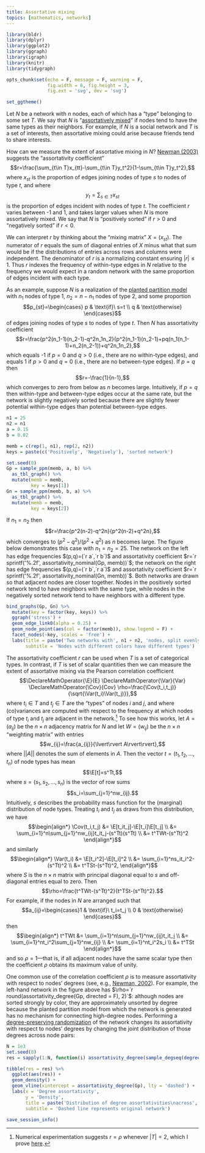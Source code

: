 ```yaml
---
title: Assortative mixing
topics: [mathematics, networks]
---
```


```r
library(bldr)
library(dplyr)
library(ggplot2)
library(ggraph)
library(igraph)
library(knitr)
library(tidygraph)

opts_chunk$set(echo = F, message = F, warning = F,
               fig.width = 6, fig.height = 3,
               fig.ext = 'svg', dev = 'svg')

set_ggtheme()
```

Let $N$ be a network with $n$ nodes, each of which has a "type" belonging to some set $T$.
We say that $N$ is "[assortatively mixed](https://en.wikipedia.org/wiki/Assortative_mixing)" if nodes tend to have the same types as their neighbors.
For example, if $N$ is a social network and $T$ is a set of interests, then assortative mixing could arise because friends tend to share interests.

How can we measure the extent of assortative mixing in $N$?
[Newman (2003)](https://doi.org/10.1103/PhysRevE.67.026126) suggests the "assortativity coefficient"
$$r=\frac{\sum_{t\in T}x_{tt}-\sum_{t\in T}y_t^2}{1-\sum_{t\in T}y_t^2},$$
where $x_{st}$ is the proportion of edges joining nodes of type $s$ to nodes of type $t$, and where
$$y_t=\sum_{s\in T}x_{st}$$
is the proportion of edges incident with nodes of type $t$.
The coefficient $r$ varies between -1 and 1, and takes larger values when $N$ is more assortatively mixed.
We say that $N$ is "positively sorted" if $r>0$ and "negatively sorted" if $r<0$.

We can interpret $r$ by thinking about the "mixing matrix" $X=(x_{st})$.
The numerator of $r$ equals the sum of diagonal entries of $X$ minus what that sum would be if the distributions of entries across rows and columns were independent.
The denominator of $r$ is a normalizing constant ensuring $\lvert r\rvert\le1$.
Thus $r$ indexes the frequency of within-type edges in $N$ relative to the frequency we would expect in a random network with the same proportion of edges incident with each type.

As an example, suppose $N$ is a realization of the [planted partition model](/blog/generating-random-graphs-communities/) with $n_1$ nodes of type 1, $n_2=n-n_1$ nodes of type 2, and some proportion
$$p_{st}=\begin{cases} p & \text{if}\ s=t \\ q & \text{otherwise} \end{cases}$$
of edges joining nodes of type $s$ to nodes of type $t$.
Then $N$ has assortativity coefficient
$$r=\frac{p^2(n_1-1)(n_2-1)-q^2n_1n_2}{p^2(n_1-1)(n_2-1)+pq(n_1(n_1-1)+n_2(n_2-1))+q^2n_1n_2},$$
which equals -1 if $p=0$ and $q>0$ (i.e., there are no within-type edges), and equals 1 if $p>0$ and $q=0$ (i.e., there are no between-type edges).
If $p=q$ then
$$r=-\frac{1}{n-1},$$
which converges to zero from below as $n$ becomes large.
Intuitively, if $p=q$ then within-type and between-type edges occur at the same rate, but the network is slightly negatively sorted because there are slightly fewer potential within-type edges than potential between-type edges.

```r
n1 = 25
n2 = n1
a = 0.15
b = 0.02

memb = c(rep(1, n1), rep(2, n2))
keys = paste(c('Positively', 'Negatively'), 'sorted network')

set.seed(0)
Gp = sample_ppm(memb, a, b) %>%
  as_tbl_graph() %>%
  mutate(memb = memb,
         key = keys[1])
Gn = sample_ppm(memb, b, a) %>%
  as_tbl_graph() %>%
  mutate(memb = memb,
         key = keys[2])
```

If $n_1=n_2$ then
$$r=\frac{p^2(n-2)-q^2n}{p^2(n-2)+q^2n},$$
which converges to $(p^2-q^2)/(p^2+q^2)$ as $n$ becomes large.
The figure below demonstrates this case with $n_1=n_2=25$.
The network on the left has edge frequencies $(p,q)=(`r a`,`r b`)$ and assortativity coefficient $r=`r sprintf('%.2f', assortativity_nominal(Gp, memb))`$; the network on the right has edge frequencies $(p,q)=(`r b`,`r a`)$ and assortativity coefficient $r=`r sprintf('%.2f', assortativity_nominal(Gn, memb))`$.
Both networks are drawn so that adjacent nodes are closer together.
Nodes in the positively sorted network tend to have neighbors with the same type, while nodes in the negatively sorted network tend to have neighbors with a different type.

```r
bind_graphs(Gp, Gn) %>%
  mutate(key = factor(key, keys)) %>%
  ggraph('stress') +
  geom_edge_link0(alpha = 0.25) +
  geom_node_point(aes(col = factor(memb)), show.legend = F) +
  facet_nodes(~key, scales = 'free') +
  labs(title = paste('Two networks with', n1 + n2, 'nodes, split evenly between types'),
       subtitle = 'Nodes with different colors have different types')
```

The assortativity coefficient $r$ can be used when $T$ is a set of categorical types.
In contrast, if $T$ is set of scalar quantities then we can measure the extent of assortative mixing via the Pearson correlation coefficient
$$\DeclareMathOperator{\E}{E}
\DeclareMathOperator{\Var}{Var}
\DeclareMathOperator{\Cov}{Cov}
\rho=\frac{\Cov(t_i,t_j)}{\sqrt{\Var(t_i)\Var(t_j)}},$$
where $t_i\in T$ and $t_j\in T$ are the "types" of nodes $i$ and $j$, and where (co)variances are computed with respect to the frequency at which nodes of type $t_i$ and $t_j$ are adjacent in the network.[^equal]
To see how this works, let $A=(a_{ij})$ be the $n\times n$ adjacency matrix for $N$ and let $W=(w_{ij})$ be the $n\times n$ "weighting matrix" with entries
$$w_{ij}=\frac{a_{ij}}{\lvert\rvert A\rvert\rvert},$$
where $\lvert\rvert A\rvert\rvert$ denotes the sum of elements in $A$.
Then the vector $t=(t_1,t_2,\ldots,t_n)$ of node types has mean
$$\E[t]=s^Tt,$$
where $s=(s_1,s_2,\ldots,s_n)$ is the vector of row sums
$$s_i=\sum_{j=1}^nw_{ij}.$$
Intuitively, $s$ describes the probability mass function for the (marginal) distribution of node types.
Treating $t_i$ and $t_j$ as draws from this distribution, we have
$$\begin{align*}
\Cov(t_i,t_j)
&= \E[t_it_j]-\E[t_i]\E[t_j] \\
&= \sum_{i=1}^n\sum_{j=1}^nw_{ij}t_it_j-(s^Tt)(s^Tt) \\
&= t^TWt-(s^Tt)^2
\end{align*}$$
and similarly
$$\begin{align*}
\Var(t_i)
&= \E[t_i^2]-\E[t_i]^2 \\
&= \sum_{i=1}^ns_it_i^2-(s^Tt)^2 \\
&= t^TSt-(s^Tt)^2,
\end{align*}$$
where $S$ is the $n\times n$ matrix with principal diagonal equal to $s$ and off-diagonal entries equal to zero.
Then
$$\rho=\frac{t^TWt-(s^Tt)^2}{t^TSt-(s^Tt)^2}.$$
For example, if the nodes in $N$ are arranged such that
$$a_{ij}=\begin{cases}1 & \text{if}\ t_i=t_j \\ 0 & \text{otherwise} \end{cases}$$
then
$$\begin{align*}
t^TWt
&= \sum_{i=1}^n\sum_{j=1}^nw_{ij}t_it_j \\
&= \sum_{i=1}^nt_i^2\sum_{j=1}^nw_{ij} \\
&= \sum_{i=1}^nt_i^2s_i \\
&= t^TSt
\end{align*}$$
and so $\rho=1$---that is, if all adjacent nodes have the same scalar type then the coefficient $\rho$ obtains its maximum value of unity.

[^equal]: Numerical experimentation suggests $r=\rho$ whenever $\lvert T\rvert=2$, which I prove [here](/blog/assortativity-correlation-coefficients/).

One common use of the correlation coefficient $\rho$ is to measure assortativity with respect to nodes' degrees (see, e.g., [Newman, 2002](https://journals.aps.org/prl/abstract/10.1103/PhysRevLett.89.208701)).
For example, the left-hand network in the figure above has $\rho=`r round(assortativity_degree(Gp, directed = F), 2)`$: although nodes are sorted strongly by color, they are approximately unsorted by degree because the planted partition model from which the network is generated has no mechanism for connecting high-degree nodes.
Performing a [degree-preserving randomization](/blog/degree-preserving-randomisation/) of the network changes its assortativity with respect to nodes' degrees by changing the joint distribution of those degrees across node pairs:

```r
N = 1e3
set.seed(0)
res = sapply(1:N, function(i) assortativity_degree(sample_degseq(degree(Gp))))

tibble(res = res) %>%
  ggplot(aes(res)) +
  geom_density() +
  geom_vline(xintercept = assortativity_degree(Gp), lty = 'dashed') +
  labs(x = 'Degree assortativity',
       y = 'Density',
       title = paste('Distribution of degree assortativities\nacross', N, 'degree-preserving randomizations'),
       subtitle = 'Dashed line represents original network')
```

```r
save_session_info()
```
